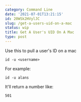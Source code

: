 ```yaml
---
category: Command Line
date: '2021-07-01T13:21:15'
id: 20WSk2HVylJC
slug: /get-a-users-uid-on-a-mac
status: wip
title: Get A User's UID On A Mac
type: post
---
```


Use this to pull a user's ID on a mac

```shell
id -u <username>
```

For example:

```shell
id -u alans
```

It'll return a number like:

```shell
501
```